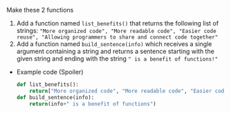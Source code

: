 Make these 2 functions

1. Add a function named `list_benefits()` that returns the following list of strings: `"More organized code", "More readable code", "Easier code reuse", "Allowing programmers to share and connect code together"`
2. Add a function named `build_sentence(info)` which receives a single argument containing a string and returns a sentence starting with the given string and ending with the string `" is a benefit of functions!"`
- Example code (Spoiler)
    
    ```python
    def list_benefits():
    	return["More organized code", "More readable code", "Easier code reuse", "Allowing programmers to share and connect code together"]
    def build_sentence(info):
    	return(info+" is a benefit of functions")
    ```